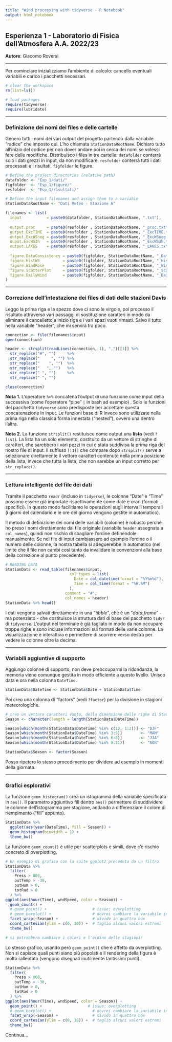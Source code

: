 ```yaml
---
title: "Wind processing with tidyverse - R Notebook"
output: html_notebook
---
```


## Esperienza 1 - Laboratorio di Fisica dell'Atmosfera A.A. 2022/23

**Autore**: Giacomo Roversi

------------------------------------------------------------------------

Per cominciare inizializziamo l'ambiente di calcolo: cancello eventuali variabili e carico i pacchetti necessari.

```r
# clear the workspace
rm(list=ls())
```

```r
# load packages
require(tidyverse)
require(lubridate)
```

------------------------------------------------------------------------

### Definizione dei nomi dei files e delle cartelle

Genero tutti i nomi dei vari output del progetto partendo dalla variabile "radice" che imposto qui. L'ho chiamata `StationDataRootName`. Dichiaro tutto all'inizio del codice per non dover andare poi in cerca dei nomi se volessi fare delle modifiche. Distribuisco i files in tre cartelle: `datafolder` conterrà solo i dati grezzi in input, da non modificare, `resfolder` conterrà tutti i dati processati e i risultati, `figfolder` le figure.

```r
# Define the project directories (relative path)
datafolder <- "Esp_1/dati/"
figfolder  <- "Esp_1/figure/"
resfolder  <- "Esp_1/risultati/"

# Define the input filenames and assign them to a variable
StationDataRootName <- "Dati Meteo - Stazione A"

filenames <- list(
  input           = paste0(datafolder, StationDataRootName, ".txt"),
  
  output.proc     = paste0(resfolder , StationDataRootName, "_proc.txt"),
  output.ExcTIME  = paste0(resfolder , StationDataRootName, "_ExcTIME.txt"),
  output.ExcWSneg = paste0(resfolder , StationDataRootName, "_ExcWSneg.txt"),
  ouput.ExcWS3h   = paste0(resfolder , StationDataRootName, "_ExcWS3h.txt"),
  output.LAKES    = paste0(resfolder , StationDataRootName, "_LAKES.txt"),
  
  figure.DataConsistency = paste0(figfolder, StationDataRootName, "_DataConsistency.png"),
  figure.HistWS          = paste0(figfolder, StationDataRootName, "_HistWS.png"),
  figure.WindRose        = paste0(figfolder, StationDataRootName, "_WindRose.png"),
  figure.ScatterPlot     = paste0(figfolder, StationDataRootName, "_ScatterPlot.png"),
  figure.DailyWind       = paste0(figfolder, StationDataRootName, "_DailyWind.png")
)
```

------------------------------------------------------------------------

### Correzione dell'intestazione dei files di dati delle stazioni Davis

Leggo la prima riga e la spezzo dove ci sono le virgole, poi processo il risultato attraverso vari passaggi di sostituzione caratteri in modo da eliminare il cancelletto a inizio riga e i vari spazi vuoti rimasti. Salvo il tutto nella variabile "header", che mi servirà tra poco.

```r
connection <- file(filenames$input)
open(connection)

header <- strsplit(readLines(connection, 1), ",")[[1]] %>% 
  str_replace("#", "")     %>%   
  str_replace("     ", "") %>%
  str_replace("    ", "")  %>%
  str_replace("   ", "")   %>%
  str_replace(" ", "")     %>%
  str_replace(" ", "")

close(connection)

```

**Nota 1.** L'operatore `%>%` concatena l'output di una funzione come input della successiva (come l'operatore "pipe" `|` in bash ad esempio) . Solo le funzioni del pacchetto `tidyverse` sono predisposte per accettare questa concatenazione in input. Le funzioni base di R invece sono utilizzate nella prima riga nella classica forma innestata ("nested"), ovvero una dentro l'altra.

**Nota 2.** La funzione `strsplit()` restituisce come output una **lista** (vedi `?list`). La lista ha un solo elemento, costituito da un vettore di stringhe di caratteri, che sarebbero i vari pezzi in cui è stata suddivisa la prima riga del nostro file di input. Il suffisso `[[1]]` che compare dopo `strsplit()` serve a selezionare direttamente il vettore caratteri contenuto nella prima posizione della lista, invece che tutta la lista, che non sarebbe un input corretto per `str_replace()`.

------------------------------------------------------------------------

### Lettura intelligente del file dei dati

Tramite il pacchetto `readr` (incluso in `tidyerse`), le colonne "Date" e "Time" possono essere già importate rispettivamente come date e orari (formati specifici). In questo modo facilitiamo le operazioni sugli intervalli temporali (i giorni del calendario e le ore del giorno vengono gestite in automatico).

Il metodo di definizione dei nomi delle variabili (colonne) è robusto perché ho preso i nomi direttamente dal file originale (variabile `header` assegnata a `col_names`), quindi non rischio di sbagliare l'ordine definendole manualmente. Se nel file di input cambiassero ad esempio l'ordine o il numero delle colonne, la nostra tabella si adeguerebbe in automatico (nel limite che il file non cambi così tanto da invalidare le convenzioni alla base della correzione al punto precedente).

```r
# READING DATA
StationData <- read_table(filenames$input,
                            col_types = list(                        
                              Date = col_datetime(format = "%Y%m%d"),  
                              Time = col_time(format = "%H.%M")
                            ),
                          comment = "#",
                          col_names = header)
StationData %>% head()
```

I dati vengono salvati direttamente in una "*tibble*", che è un "*data.frame*" - ma potenziato - che costituisce la struttura dati di base del pacchetto `tidyr` di `tidyverse`. L'output nel terminale è già tagliato in modo da non occupare troppe righe e sono incluse informazioni sui formati delle varie colonne. La visualizzazione è interattiva e permettere di scorrere verso destra per vedere le colonne oltre la decima.

------------------------------------------------------------------------

### Variabili aggiuntive di supporto

Aggiungo colonne di supporto, non deve preoccuparmi la ridondanza, la memoria viene comunque gestita in modo efficiente a questo livello. Unisco data e ora nella colonna `DateTime`.

```r
StationData$DateTime <- StationData$Date + StationData$Time
```

Poi creo una colonna di "factors" (vedi `?factor`) per la divisione in stagioni meteorologiche.

```r
# creo un vettore caratteri vuoto, della dimensione delle righe di StationData
Season <- character(length = length(StationData$DateTime))

Season[which(month(StationData$DateTime) %in% c(12, 1:2))] <- "DJF"
Season[which(month(StationData$DateTime) %in% 3:5)]        <- "MAM"
Season[which(month(StationData$DateTime) %in% 6:8)]        <- "JJA"
Season[which(month(StationData$DateTime) %in% 9:11)]       <- "SON"

StationData$Season <- factor(Season)
```

Posso ripetere lo stesso procedimento per dividere ad esempio in momenti della giornata.

------------------------------------------------------------------------

### Grafici esplorativi

La funzione `geom_histogram()` crea un istogramma della variabile specificata in `aes()`. Il parametro aggiuntivo fill dentro `aes()` permettere di suddividere le colonne dell'istogramma per stagione, andando a differenziare il colore di riempimento ("fill" appunto).

```r
StationData %>%
  ggplot(aes(year(DateTime), fill = Season)) + 
  geom_histogram(binwidth = 1) + 
  theme_bw()
```

La funzione `geom_count()` è utile per scatterplots e simili, dove c'è rischio concreto di overplotting.

```r
# Un esempio di grafico con la suite ggplot2 preceduta da un filtro
StationData %>%
  filter(
    Press > 800,
    outTemp > -30,
    outHum > 0,
    totRad > 0
  ) %>%
ggplot(aes(hour(Time), wndSpeed, color = Season)) + 
  geom_count() +
  # geom_point() +                    # issue: overplotting
  # geom_boxplot() +                  # dovrei cambiare la variabile in x
  facet_wrap(~Season) +               # divido in quattro box
  coord_cartesian(ylim = c(0, 10)) +  # taglio alcuni valori estremi
  theme_bw()

# si potrebbero cambiare i colori e l'ordine delle stagioni!
```

Lo stesso grafico, usando però `geom_point()` che è affetto da overplotting. Non si capisce quali punti siano più popolati e il rendering della figura è molto rallentato (vengono disegnati inutilmente tantissimi punti).

```r
StationData %>%
  filter(
    Press > 800,
    outTemp > -30,
    outHum > 0,
    totRad > 0
  ) %>%
ggplot(aes(hour(Time), wndSpeed, color = Season)) + 
  geom_point() +                    # issue: overplotting
  # geom_boxplot() +                  # dovrei cambiare la variabile in x
  facet_wrap(~Season) +               # divido in quattro box
  coord_cartesian(ylim = c(0, 10)) +  # taglio alcuni valori estremi
  theme_bw()

```

Continua...
